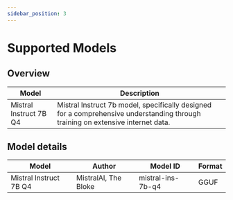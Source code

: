 ```yaml
---
sidebar_position: 3
---
```


# Supported Models

## Overview

| Model | Description |
| ----- | ----------- |
| Mistral Instruct 7B Q4 | Mistral Instruct 7b model, specifically designed for a comprehensive understanding through training on extensive internet data. |

## Model details

| Model | Author | Model ID | Format |
| ----- | ------ | -------- | ------ |
| Mistral Instruct 7B Q4 | MistralAI, The Bloke | mistral-ins-7b-q4 | GGUF |
